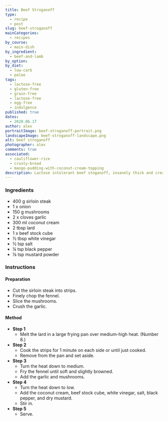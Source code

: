 ```yaml
---
title: Beef Stroganoff
type:
  - recipe
  - post
slug: beef-stroganoff
mainCategories:
  - recipes
by_course:
  - main-dish
by_ingredient:
  - beef-and-lamb
by_option:
by_diet:
  - low-carb
  - paleo
tags:
  - lactose-free
  - gluten-free
  - grain-free
  - lactose-free
  - egg-free
  - indulgence
published: true
dates:
  - 2020.06.17
author: alex
portraitImage: beef-stroganoff-portrait.png
landscapeImage: beef-stroganoff-landscape.png
alt: beef stroganoff
photographer: alex
comments: true
associated:
  - cauliflower-rice
  - crusty-bread
  - mango-pudding-with-coconut-cream-topping
description: Lactose intolerant beef stoganoff, insanely thick and creamy - it's high in calories so only for special occasions.
---
```


<Ingredients>

### Ingredients

- 400 g sirloin steak
- 1 x onion
- 150 g mushrooms
- 2 x cloves garlic
- 300 ml coconut cream
- 2 tbsp lard
- 1 x beef stock cube
- ½ tbsp white vinegar
- ½ tsp salt
- ¼ tsp black pepper
- ⅛ tsp mustard powder

</Ingredients>

<Instructions>

### Instructions

#### Preparation

- Cut the sirloin steak into strips.
- Finely chop the fennel.
- Slice the mushrooms.
- Crush the garlic.

#### Method

- **Step 1**
  - Melt the lard in a large frying pan over medium-high heat. (Number 8.)
- **Step 2**
  - Cook the strips for 1 minute on each side or until just cooked.
  - Remove from the pan and set aside.
- **Step 3**
  - Turn the heat down to medium.
  - Fry the fennel until soft and slightly browned.
  - Add the garlic and mushrooms.
- **Step 4**
  - Turn the heat down to low.
  - Add the coconut cream, beef stock cube, white vinegar, salt, black pepper, and dry mustard.
  - Stir in.
- **Step 5**
  - Serve.

</Instructions>
